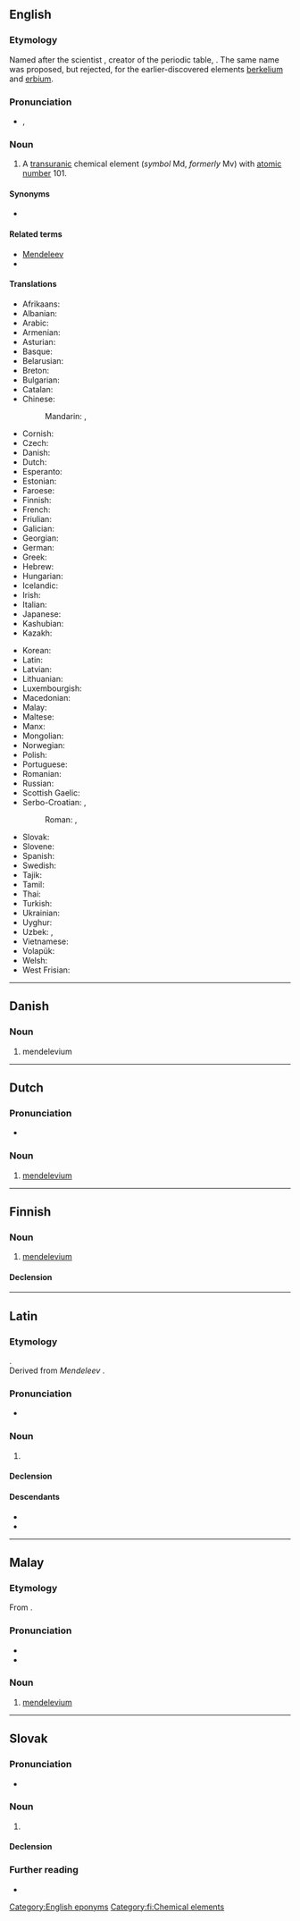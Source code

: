 {{also|Mendelevium|mendelévium|mendélévium}}
==English==
{{elements|en|Md|fermium|Fm|nobelium|No}}

===Etymology===
Named after the scientist {{w|Dmitri Mendeleev}}, creator of the periodic table, {{suffix|en||ium}}. The same name was proposed, but rejected, for the earlier-discovered elements [[berkelium]] and [[erbium]].

===Pronunciation===
* {{enPR|mĕndəlēv'ēəm}}, {{IPA|en|/ˌmɛndəˈliːviəm/}}

===Noun===
{{en-noun|-}}
{{wikipedia}}

# A [[transuranic]] chemical element (''symbol'' Md, ''formerly'' Mv) with [[atomic number]] 101.

====Synonyms====
* {{l|en|unnilunium}}

====Related terms====
* [[w:Dmitri Mendeleev|Mendeleev]]
* {{l|en|mendelevate}}

====Translations====
{{trans-top|chemical element}}
* Afrikaans: {{t+|af|mendelevium}}
* Albanian: {{t|sq|mendelevium}}
* Arabic: {{t|ar|مَنْدَلِفْيُوم|m|tr=mandalifyum}}
* Armenian: {{t|hy|մենդելեւիում}}
* Asturian: {{t|ast|mendeleviu|m}}
* Basque: {{t|eu|mendelebioa}}
* Belarusian: {{t|be|мендзяле́вій|m|sc=Cyrl}}
* Breton: {{t+|br|mendeleviom}}
* Bulgarian: {{t|bg|менделе́вий|m}}
* Catalan: {{t+|ca|mendelevi}}
* Chinese:
*: Mandarin: {{t+|cmn|鍆}}, {{t+|cmn|钔|tr=mén}}
* Cornish: {{t|kw|mendelevyum}}
* Czech: {{t+|cs|mendelevium}}
* Danish: {{t+|da|mendelevium|n}}
* Dutch: {{t+|nl|mendelevium|n}}
* Esperanto: {{t+|eo|mendelevio}}
* Estonian: {{t+|et|mendeleevium}}
* Faroese: {{t|fo|mendelevium|n}}
* Finnish: {{t+|fi|mendelevium}}
* French: {{t+|fr|mendélévium|m}}
* Friulian: {{t|fur|mendelevi}}
* Galician: {{t+|gl|mendelevio}}
* Georgian: {{t|ka|მენდელეევიუმი}}
* German: {{t+|de|Mendelevium|n}}
* Greek: {{t+|el|μεντελέβιο|n}}
* Hebrew: {{t+|he|מנדלביום|tr=mendelevyum|sc=Hebr}}
* Hungarian: {{t+|hu|mendelévium}}
* Icelandic: {{t+|is|mendelevín}}
* Irish: {{t|ga|meindiléiviam}}
* Italian: {{t+|it|mendelevio|m}}
* Japanese: {{t+|ja|メンデレビウム|tr=menderebiumu}}
* Kashubian: {{t|csb|mendeléw}}
* Kazakh: {{t|kk|менделевий|sc=Cyrl}}
{{trans-mid}}
* Korean: {{t+|ko|멘델레븀}}
* Latin: {{t|la|mendelelevium}}
* Latvian: {{t|lv|mendelevijs}}
* Lithuanian: {{t+|lt|mendelevis}}
* Luxembourgish: {{t|lb|Mendelevium}}
* Macedonian: {{t|mk|менделевиум|m|sc=Cyrl}}
* Malay: {{t|ms|mendelevium}}
* Maltese: {{t|mt|mendelevjum}}
* Manx: {{t|gv|mendelevium}}
* Mongolian: {{t|mn|менделеби|sc=Cyrl}}
* Norwegian: {{t|no|mendelevium}}
* Polish: {{t+|pl|mendelew|m}}
* Portuguese: {{t+|pt|mendelévio|m}}
* Romanian: {{t+|ro|mendeleviu|n}}
* Russian: {{t+|ru|менделе́вий|m}}
* Scottish Gaelic: {{t|gd|meindilèiviam}}
* Serbo-Croatian: {{t|sh|мендељевиj|m|sc=Cyrl}}, {{t|sh|мендељевиjум|m|sc=Cyrl}}
*: Roman: {{t|sh|mendeljevij}}, {{t|sh|mendeljevijum}}
* Slovak: {{t|sk|mendelevium|n}}
* Slovene: {{t+|sl|mendelevij|m}}
* Spanish: {{t+|es|mendelevio|m}}
* Swedish: {{t+|sv|mendelevium}}
* Tajik: {{t|tg|менделевий|sc=Cyrl}}
* Tamil: {{t|ta|மெண்டலேவியம்|sc=Taml}}
* Thai: {{t|th|เมนเดลีเวียม}}
* Turkish: {{t+|tr|mendelevyum}}
* Ukrainian: {{t|uk|менделє́вій|m|sc=Cyrl}}
* Uyghur: {{t|ug|مېندېلېيېۋىي}}
* Uzbek: {{t|uz|mendeleviy}}, {{t|uz|менделеевий|sc=Cyrl|tr=mendeleeviy}}
* Vietnamese: {{t|vi|menđelevi}}
* Volapük: {{t+|vo|mendelevin}}
* Welsh: {{t|cy|mendelefiwm}}
* West Frisian: {{t|fy|mendelevium}}
{{trans-bottom}}

[[Category:English eponyms]]

----

==Danish==

===Noun===
{{da-noun}}

# mendelevium

----

==Dutch==
{{wikipedia|lang=nl}}
{{elements|nl|Md|fermium|Fm|nobelium|No}}

===Pronunciation===
* {{audio|nl|Nl-mendelevium.ogg|Audio}}

===Noun===
{{nl-noun|n|-|-}}

# [[#English|mendelevium]]

----

==Finnish==
{{wikipedia|lang=fi}}

===Noun===
{{fi-noun}}

# [[#English|mendelevium]]

====Declension====
{{fi-decl-risti|mendelevium|||a|i=0}}

[[Category:fi:Chemical elements]]

----

==Latin==
{{elements|la|Md|fermium|Fm|nobelium|No}}
===Etymology===
{{named-after|la|nationality=Russian|occupation=chemist|occupation2=inventor|Дми́трий Ива́нович Менделе́ев|sc=cyrillic|tr=Dmítrij Ivánovič Mendeléev|born=1834|died=1907|wplink=Dmitri Mendeleev|nocat=1}}.<br>
Derived from ''Mendeleev'' {{suffix|la||ium|pos2=chemical element suffix}}.

===Pronunciation===
* {{la-IPA|eccl=yes|mendelēvium}}

===Noun===
{{la-noun|mendelēvium<2.-ium>}}
{{wikipedia|lang=la}}
# {{lb|la|New Latin|chemistry}} {{l|en|mendelevium}}

====Declension====
{{la-ndecl|mendelēvium<2.-ium>}}

====Descendants====
* {{desc|en|mendelevium|bor=1}}
* {{desc|it|mendelevio|bor=1}}

----

==Malay==
{{wikipedia|lang=ms}}
{{elements|ms|Md|fermium|Fm|nobelium|No}}

===Etymology===
From {{etyl|en|ms}} {{m|en|mendelevium}}.

===Pronunciation===
* {{IPA|ms|[mɛndəlɛviom]|[mɛndəlɛviəm]}}
* {{rhymes|ms|iom|jom|om}}

===Noun===
{{head|ms|noun}}

# [[#English|mendelevium]] {{gloss|chemical element}}

----

==Slovak==
{{elements|sk|Md|fermium|Fm|nobelium|no}}

===Pronunciation===
* {{IPA|sk|/ˈmɛndɛlɛvium/}}

===Noun===
{{sk-noun|g=n|gen=mendelevia|decl=mesto}}

# {{l|en|mendelevium}} {{gloss|element}}

====Declension====
{{sk-decl-noun-sg|mendelevium|mendelevia|mendeleviu|mendelevium|mendeleviu|mendeleviom}}

===Further reading===
* {{R:SDK}}
